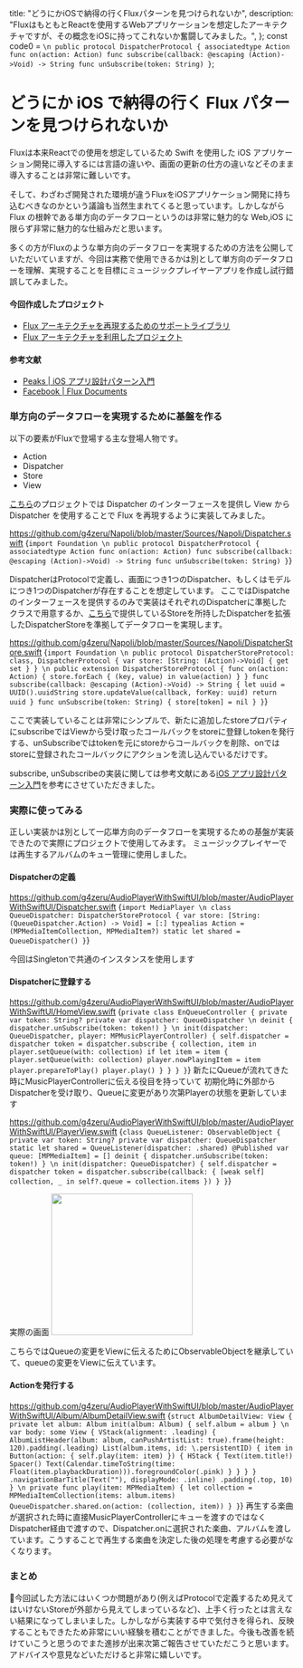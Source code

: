 
  title: "どうにかiOSで納得の行くFluxパターンを見つけられないか",
  description:
    "FluxはもともとReactを使用するWebアプリケーションを想定したアーキテクチャですが、その概念をiOSに持ってこれないか奮闘してみました。",
};
const code0 = `
\n
public protocol DispatcherProtocol {
    associatedtype Action
    func on(action: Action)
    func subscribe(callback: @escaping (Action)->Void) -> String
    func unSubscribe(token: String)
}
`;

# どうにか iOS で納得の行く Flux パターンを見つけられないか

Fluxは本来Reactでの使用を想定しているため Swift を使用した iOS アプリケーション開発に導入するには言語の違いや、画面の更新の仕方の違いなどそのまま導入することは非常に難しいです。

そして、わざわざ開発された環境が違うFluxをiOSアプリケーション開発に持ち込むべきなのかという議論も当然生まれてくると思っています。しかしながら Flux の根幹である単方向のデータフローというのは非常に魅力的な Web,iOS に限らず非常に魅力的な仕組みだと思います。

多くの方がFluxのような単方向のデータフローを実現するための方法を公開していただいていますが、今回は実務で使用できるかは別として単方向のデータフローを理解、実現することを目標にミュージックプレイヤーアプリを作成し試行錯誤してみました。

#### 今回作成したプロジェクト

- [Flux アーキテクチャを再現するためのサポートライブラリ](https://github.com/g4zeru/Napoli)
- [Flux アーキテクチャを利用したプロジェクト](https://github.com/g4zeru/AudioPlayerWithSwiftUI)

#### 参考文献

- [Peaks | iOS アプリ設計パターン入門](https://peaks.cc/books/iOS_architecture)
- [Facebook | Flux Documents](https://facebook.github.io/flux/)

### 単方向のデータフローを実現するために基盤を作る

以下の要素がFluxで登場する主な登場人物です。

- Action
- Dispatcher
- Store
- View

[こちら](https://github.com/g4zeru/Napoli)のプロジェクトでは Dispatcher のインターフェースを提供し View から Dispatcher を使用することで Flux を再現するように実装してみました。

https://github.com/g4zeru/Napoli/blob/master/Sources/Napoli/Dispatcher.swift
<SyntaxHighlighter language="swift" style={xcode}>
  {`import Foundation
\n
public protocol DispatcherProtocol {
    associatedtype Action
    func on(action: Action)
    func subscribe(callback: @escaping (Action)->Void) -> String
    func unSubscribe(token: String)
}`}
</SyntaxHighlighter>

DispatcherはProtocolで定義し、画面につき1つのDispatcher、もしくはモデルにつき1つのDispatcherが存在することを想定しています。
ここではDispatcheのインターフェースを提供するのみで実装はそれぞれのDispatcherに準拠したクラスで用意するか、[こちら](https://github.com/g4zeru/Napoli/blob/master/Sources/Napoli/DispatcherStore.swift)で提供しているStoreを所持したDispatcherを拡張したDispatcherStoreを準拠してデータフローを実現します。

https://github.com/g4zeru/Napoli/blob/master/Sources/Napoli/DispatcherStore.swift
<SyntaxHighlighter language="swift" style={xcode}>
    {`import Foundation
\n
public protocol DispatcherStoreProtocol: class, DispatcherProtocol {
    var store: [String: (Action)->Void] { get set }
}
\n
public extension DispatcherStoreProtocol {
    func on(action: Action) {
        store.forEach { (key, value) in
            value(action)
        }
    }
    func subscribe(callback: @escaping (Action)->Void) -> String {
        let uuid = UUID().uuidString
        store.updateValue(callback, forKey: uuid)
        return uuid
    }
    func unSubscribe(token: String) {
        store[token] = nil
    }
}`}
</SyntaxHighlighter>

ここで実装していることは非常にシンプルで、新たに追加したstoreプロパティにsubscribeではViewから受け取ったコールバックをstoreに登録しtokenを発行する、unSubscribeではtokenを元にstoreからコールバックを削除、onではstoreに登録されたコールバックにアクションを流し込んでいるだけです。

subscribe, unSubscribeの実装に関しては参考文献にある[iOS アプリ設計パターン入門](https://peaks.cc/books/iOS_architecture)を参考にさせていただきました。

### 実際に使ってみる

正しい実装かは別として一応単方向のデータフローを実現するための基盤が実装できたので実際にプロジェクトで使用してみます。
ミュージックプレイヤーでは再生するアルバムのキュー管理に使用しました。

#### Dispatcherの定義
https://github.com/g4zeru/AudioPlayerWithSwiftUI/blob/master/AudioPlayerWithSwiftUI/Dispatcher.swift
<SyntaxHighlighter language="swift" style={xcode}>{`import MediaPlayer
\n
class QueueDispatcher: DispatcherStoreProtocol {
    var store: [String: (QueueDispatcher.Action) -> Void] = [:]
    typealias Action = (MPMediaItemCollection, MPMediaItem?)
    static let shared = QueueDispatcher()
}`}</SyntaxHighlighter>

今回はSingletonで共通のインスタンスを使用します

#### Dispatcherに登録する

https://github.com/g4zeru/AudioPlayerWithSwiftUI/blob/master/AudioPlayerWithSwiftUI/HomeView.swift
<SyntaxHighlighter language="swift" style={xcode}>{`
private class EnQueueController {
    private var token: String?
    private var dispatcher: QueueDispatcher
\n
    deinit {
        dispatcher.unSubscribe(token: token!)
    }
\n
    init(dispatcher: QueueDispatcher, player: MPMusicPlayerController) {
        self.dispatcher = dispatcher
        token = dispatcher.subscribe { collection, item in
            player.setQueue(with: collection)
            if let item = item {
                player.setQueue(with: collection)
                player.nowPlayingItem = item
                player.prepareToPlay()
                player.play()
            }
        }
    }
}
`}</SyntaxHighlighter>
新たにQueueが流れてきた時にMusicPlayerControllerに伝える役目を持っていて
初期化時に外部からDispatcherを受け取り、Queueに変更があり次第Playerの状態を更新しています


https://github.com/g4zeru/AudioPlayerWithSwiftUI/blob/master/AudioPlayerWithSwiftUI/PlayerView.swift
<SyntaxHighlighter language="swift" style={xcode}>{`
class QueueListener: ObservableObject {
    private var token: String?
    private var dispatcher: QueueDispatcher
    static let shared = QueueListener(dispatcher: .shared)
    @Published var queue: [MPMediaItem] = []
    deinit {
        dispatcher.unSubscribe(token: token!)
    }
\n
    init(dispatcher: QueueDispatcher) {
        self.dispatcher = dispatcher
        token = dispatcher.subscribe(callback: { [weak self] collection, _ in
            self?.queue = collection.items
        })
    }
}
`}</SyntaxHighlighter>

実際の画面
<img src="/20200607/image0.png" width="250px"/>

こちらではQueueの変更をViewに伝えるためにObservableObjectを継承していて、queueの変更をViewに伝えています。

#### Actionを発行する

https://github.com/g4zeru/AudioPlayerWithSwiftUI/blob/master/AudioPlayerWithSwiftUI/Album/AlbumDetailView.swift
<SyntaxHighlighter language="swift" style={xcode}>{`
struct AlbumDetailView: View {
    private let album: Album
    init(album: Album) {
        self.album = album
    }
\n
    var body: some View {
        VStack(alignment: .leading) {
            AlbumListHeader(album: album, canPushArtistList: true).frame(height: 120).padding(.leading)
            List(album.items, id: \.persistentID) { item in
                Button(action: {
                    self.play(item: item)
                }) {
                    HStack {
                        Text(item.title!)
                        Spacer()
                        Text(Calendar.timeToString(time: Float(item.playbackDuration))).foregroundColor(.pink)
                    }
                }
            }
        }
        .navigationBarTitle(Text(""), displayMode: .inline)
        .padding(.top, 10)
    }
\n
    private func play(item: MPMediaItem) {
        let collection = MPMediaItemCollection(items: album.items)
        QueueDispatcher.shared.on(action: (collection, item))
    }
}
`}</SyntaxHighlighter>
再生する楽曲が選択された時に直接MusicPlayerControllerにキューを渡すのではなくDispatcher経由で渡すので、Dispatcher.onに選択された楽曲、アルバムを渡しています。こうすることで再生する楽曲を決定した後の処理を考慮する必要がなくなります。

### まとめ

今回試した方法にはいくつか問題があり(例えばProtocolで定義するため見えてはいけないStoreが外部から見えてしまっているなど)、上手く行ったとは言えない結果になってしまいました。しかしながら実装する中で気付きを得られ、反映することもできたため非常にいい経験を積むことができました。今後も改善を続けていこうと思うのでまた進捗が出来次第ご報告させていただこうと思います。アドバイスや意見などいただけると非常に嬉しいです。
